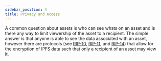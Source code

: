 ```yaml
---
sidebar_position: 4
title: Privacy and Access
---
```

 
  <p>A common question about assets is who can see whats on an asset and is there any way to limit viewership of the asset to a recipient.
   The simple answer is that anyone is able to see the data associated with an asset, however there are protocols (see <a href="https://github.com/The-Yerbas-Endeavor/rips/blob/master/rip-0010.mediawiki">RIP-10</a>, <a href="https://github.com/The-Yerbas-Endeavor/rips/blob/master/rip-0011.mediawiki">RIP-11</a>, and <a href="https://github.com/The-Yerbas-Endeavor/rips/blob/master/rip-0014.mediawiki">RIP-14</a>) that allow for the encryption of IPFS data such that only a recipient of an asset may view it.</p>
  <br/>